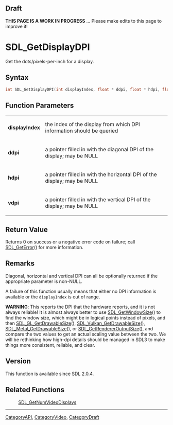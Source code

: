 
== Draft ==

'''THIS PAGE IS A WORK IN PROGRESS''' ... Please make edits to this page to improve it!


<!-- #*^*^*^*^*See https://wiki.libsdl.org/SGFunctions for details on editing this page*^*^*^*^* -->
= SDL_GetDisplayDPI =

Get the dots/pixels-per-inch for a display.

== Syntax ==

<syntaxhighlight lang='c'>
int SDL_GetDisplayDPI(int displayIndex, float * ddpi, float * hdpi, float * vdpi);
</syntaxhighlight>

== Function Parameters ==

{|
|'''displayIndex'''
|the index of the display from which DPI information should be queried
|-
|'''ddpi'''
|a pointer filled in with the diagonal DPI of the display; may be NULL
|-
|'''hdpi'''
|a pointer filled in with the horizontal DPI of the display; may be NULL
|-
|'''vdpi'''
|a pointer filled in with the vertical DPI of the display; may be NULL
|}

== Return Value ==

Returns 0 on success or a negative error code on failure; call
[[SDL_GetError]]() for more information.

== Remarks ==

Diagonal, horizontal and vertical DPI can all be optionally returned if the
appropriate parameter is non-NULL.

A failure of this function usually means that either no DPI information is
available or the <code>displayIndex</code> is out of range.

'''WARNING''': This reports the DPI that the hardware reports, and it is
not always reliable! It is almost always better to use
[[SDL_GetWindowSize]]() to find the window size, which might be in logical
points instead of pixels, and then [[SDL_GL_GetDrawableSize]](),
[[SDL_Vulkan_GetDrawableSize]](), [[SDL_Metal_GetDrawableSize]](), or
[[SDL_GetRendererOutputSize]](), and compare the two values to get an
actual scaling value between the two. We will be rethinking how high-dpi
details should be managed in SDL3 to make things more consistent, reliable,
and clear.

== Version ==

This function is available since SDL 2.0.4.

== Related Functions ==

:[[SDL_GetNumVideoDisplays]]

----
[[CategoryAPI]], [[CategoryVideo]], [[CategoryDraft]]
<!-- #See the Style Guide for instructions on editing the footer. -->



